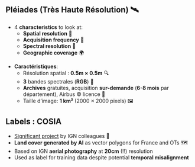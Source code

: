 ## Pléiades (Très Haute Résolution) 🛰️

::: {.notes}

- 4 [**characteristics**]{.orange} to look at:
  - [**Spatial resolution**]{.blue2} 📐
  - [**Acquisition frequency**]{.blue2} 🔄
  - [**Spectral resolution**]{.blue2} 🌈
  - [**Geographic coverage**]{.blue2} 🌍
:::


- [**Caractéristiques**]{.orange}:
  - Résolution spatial : [**0.5m × 0.5m**]{.blue2} 🔍
  - [**3**]{.blue2} bandes spectrales ([**R**]{.red2}[**G**]{.green2}[**B**]{.blue2}) 🎨
  - [**Archives**]{.blue2} gratuites, acquisition [**sur-demande**]{.blue2} ([**6-8 mois**]{.green2} par département), Airbus © licence 📅
  - Taille d'image: [**1 km²**]{.blue2} (2000 × 2000 pixels) 🖼️

## Labels : COSIA

- [Significant project](https://cosia.ign.fr/info#visualisation) by IGN colleagues 👏
- [**Land cover generated by AI**]{.orange} as vector polygons for France and OTs 🗺️
- Based on IGN [**aerial photography**]{.orange} at [**20cm**]{.blue2} (!!) resolution 
- Used as label for training data despite potential [**temporal misalignment**]{.orange}
